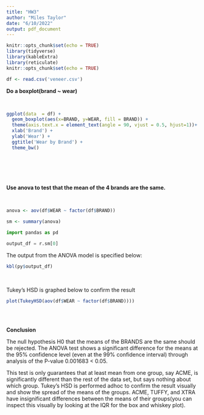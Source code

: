 ---
title: "HW3"
author: "Miles Taylor"
date: "6/10/2022"
output: pdf_document
---

```{r setup, echo= FALSE, include=FALSE}
knitr::opts_chunk$set(echo = TRUE)
library(tidyverse)
library(kableExtra)
library(reticulate)
knitr::opts_chunk$set(echo = TRUE)

df <- read.csv('veneer.csv')
```

**Do a boxplot(brand ~ wear)**

$~$

```{r}

ggplot(data  = df) + 
  geom_boxplot(aes(x=BRAND, y=WEAR, fill = BRAND)) + 
  theme(axis.text.x = element_text(angle = 90, vjust = 0.5, hjust=1))+
  xlab('Brand') +
  ylab('Wear') +
  ggtitle('Wear by Brand') + 
  theme_bw()
                 

                   
```

$~$


**Use anova to test that the mean of the 4 brands are the same.**

$~$

```{r}
anova <- aov(df$WEAR ~ factor(df$BRAND))

sm <- summary(anova)
```

```{python}
import pandas as pd

output_df = r.sm[0]

```

The output from the ANOVA model is specified below: 

```{r}
kbl(py$output_df)
```

$~$

Tukey's HSD is graphed below to confirm the result

```{r}
plot(TukeyHSD(aov(df$WEAR ~ factor(df$BRAND))))



```

$~$

**Conclusion**

The null hypothesis H0 that the means of the BRANDS are the same should
be rejected. The ANOVA test shows a significant difference for the means at
the 95% confidence level (even at the 99% confidence interval) through
analysis of the P-value 0.001683 < 0.05.   

This test is only guarantees that at least mean from one group, say ACME,
is significantly different than the rest of the data set, but says 
nothing about which group. Tukey's HSD is performed adhoc to 
confirm the result visually and show the spread of the means of the groups. ACME, TUFFY,
and XTRA have insignificant differences between the means of their groups(you can
inspect this visually by looking at the IQR for the box and whiskey plot).


